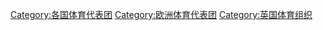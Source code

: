 [[Category:各国体育代表团|Category:各国体育代表团]]
[[Category:欧洲体育代表团|Category:欧洲体育代表团]]
[[Category:英国体育组织|Category:英国体育组织]]